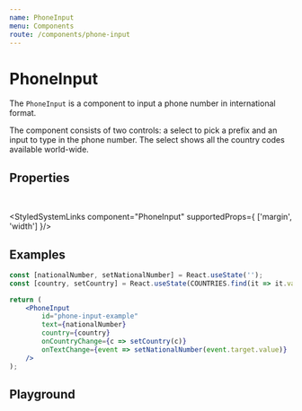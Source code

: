 ```yaml
---
name: PhoneInput
menu: Components
route: /components/phone-input
---
```




# PhoneInput

The `PhoneInput` is a component to input a phone number in international format.

The component consists of two controls: a select to pick a prefix and an input to type in the phone number. The select shows all the country codes available world-wide.

## Properties

<PhoneInputPropsTable />
<br/>

<StyledSystemLinks component="PhoneInput" supportedProps={ ['margin', 'width'] }/>

## Examples

<ControlledPhoneInput label="Mobile Phone Number" />

```jsx
const [nationalNumber, setNationalNumber] = React.useState('');
const [country, setCountry] = React.useState(COUNTRIES.find(it => it.value == 'DE'));

return (
    <PhoneInput
        id="phone-input-example"
        text={nationalNumber}
        country={country}
        onCountryChange={c => setCountry(c)}
        onTextChange={event => setNationalNumber(event.target.value)}
    />
);
```

## Playground

<Playground>
    <ControlledPhoneInput label="Mobile Phone Number" />
</Playground>
